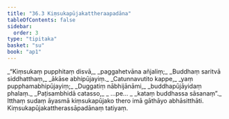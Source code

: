 ```yaml
---
title: "36.3 Kiṃsukapūjakattheraapadāna"
tableOfContents: false
sidebar:
  order: 3
type: "tipitaka"
basket: "su"
book: "ap1"
---
```



<DynamicBreadcrumb />

<Division number="11" book="ap1" bookNo="20" page="326">

<Paragraph number="3984" type="verses" book="ap1">
_“Kiṃsukaṃ pupphitaṃ disvā,_  
_paggahetvāna añjaliṃ;_  
_Buddhaṃ saritvā siddhatthaṃ,_  
_ākāse abhipūjayiṃ._  

</Paragraph>

</Division>
<Division number="12" book="ap1" bookNo="20" page="326">

<Paragraph number="3985" type="verses" book="ap1">
_Catunnavutito kappe,_  
_yaṃ pupphamabhipūjayiṃ;_  
_Duggatiṃ nābhijānāmi,_  
_buddhapūjāyidaṃ phalaṃ._  

</Paragraph>

</Division>
<Division number="13" book="ap1" bookNo="20" page="326">

<Paragraph number="3986" type="verses" book="ap1">
_Paṭisambhidā catasso,_  
_ …pe… _  
_kataṃ buddhassa sāsanaṃ”._  

</Paragraph>

<Paragraph number="3987" book="ap1">
Itthaṃ sudaṃ āyasmā kiṃsukapūjako thero imā gāthāyo abhāsitthāti.

</Paragraph>
</Division>

<Paragraph number="3988" type="center" book="ap1">
Kiṃsukapūjakattherassāpadānaṃ tatiyaṃ.
</Paragraph>